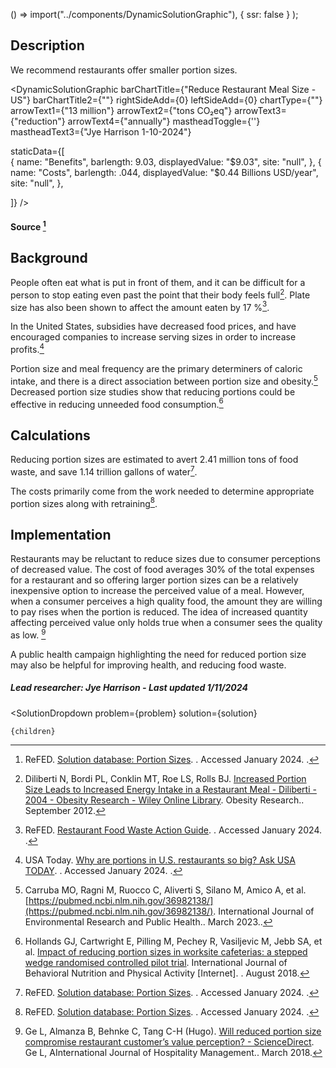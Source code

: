 

  () => import("../components/DynamicSolutionGraphic"),
  { ssr: false }
);


## Description
We recommend restaurants offer smaller portion sizes.

<DynamicSolutionGraphic
  barChartTitle={"Reduce Restaurant Meal Size - US"}
  barChartTitle2={""}
  rightSideAdd={0}
  leftSideAdd={0}
  chartType={""}
  arrowText1={"13 million"}
  arrowText2={"tons CO₂eq"}
  arrowText3={"reduction"}
  arrowText4={"annually"}
  mastheadToggle={''}
  mastheadText3={"Jye Harrison 1-10-2024"}
 
 
  staticData={[  
     {
      name: "Benefits",
      barlength: 9.03,
      displayedValue: "$9.03",
      site: "null",
    },
    {
      name: "Costs",
      barlength: .044,
      displayedValue: "$0.44 Billions USD/year",
      site: "null",
    },
       
  ]}
/>
#### Source [^"9"]

## Background

People often eat what is put in front of them, and it can be difficult for a person to stop eating even past the point that their body feels full[^"4"]. Plate size has also been shown to affect the amount eaten by 17
%[^"7"].

In the United States, subsidies have decreased food prices, and have encouraged companies to increase serving sizes in order to increase profits.[^"8"]

Portion size and meal frequency are the primary determiners of caloric intake, and there is a direct association between portion size and obesity.[^"1"] Decreased portion size studies show that reducing portions could be effective in reducing unneeded food consumption.[^"5"] 

## Calculations
Reducing portion sizes are estimated to avert 2.41 million tons of food waste, and save 1.14 trillion gallons of water[^"9"].

The costs primarily come from the work needed to determine appropriate portion sizes along with retraining[^"9"].

## Implementation

 Restaurants may be reluctant to reduce sizes due to consumer perceptions of decreased value. The cost of food averages 30% of the total expenses for a restaurant and so offering larger portion sizes can be a relatively inexpensive option to increase the perceived value of a meal. However, when a consumer perceives a high quality food, the amount they are willing to pay rises when the portion is reduced. The idea of increased quantity affecting perceived value only holds true when a consumer sees the quality as low. [^"3"]

A public health campaign highlighting the need for reduced portion size may also be helpful for improving health, and reducing food waste.

##### Lead researcher: Jye Harrison - Last updated 1/11/2024

[^"1"]: Carruba MO, Ragni M, Ruocco C, Aliverti S, Silano M, Amico A, et al. [https://pubmed.ncbi.nlm.nih.gov/36982138/](https://pubmed.ncbi.nlm.nih.gov/36982138/). International Journal of Environmental Research and Public Health.. March 2023.. 
[^"2"]: Bacon L, Aphramor L.  [https://nutritionj.biomedcentral.com/articles/10.1186/1475-2891-10-9](https://nutritionj.biomedcentral.com/articles/10.1186/1475-2891-10-9). Nutrition Journal.. January 2011. 
[^"3"]: Ge L, Almanza B, Behnke C, Tang C-H (Hugo). [Will reduced portion size compromise restaurant customer’s value perception? - ScienceDirect](https://www.sciencedirect.com/science/article/abs/pii/S0278431917301986). Ge L, AInternational Journal of Hospitality Management.. March 2018. 
[^"4"]: Diliberti N, Bordi PL, Conklin MT, Roe LS, Rolls BJ.  [Increased Portion Size Leads to Increased Energy Intake in a Restaurant Meal - Diliberti - 2004 - Obesity Research - Wiley Online Library](https://onlinelibrary.wiley.com/doi/full/10.1038/oby.2004.64).  Obesity Research.. September 2012. 
[^"5"]: Hollands GJ, Cartwright E, Pilling M, Pechey R, Vasiljevic M, Jebb SA, et al. [Impact of reducing portion sizes in worksite cafeterias: a stepped wedge randomised controlled pilot trial](https://ijbnpa.biomedcentral.com/articles/10.1186/s12966-018-0705-1). International Journal of Behavioral Nutrition and Physical Activity [Internet]. . August 2018. 
[^"6"]: Lins M, Puppin Zandonadi R, Raposo A, Ginani VC. [Food Waste on Foodservice: An Overview through the Perspective of Sustainable Dimensions - PMC](https://www.ncbi.nlm.nih.gov/pmc/articles/PMC8225138/). Foods.. June 2021. 
[^"7"]: ReFED.  [Restaurant Food Waste Action Guide](https://refed.org/downloads/Restaurant_Guide_Web.pdf). . Accessed January 2024. . 
[^"8"]: USA Today.  [Why are portions in U.S. restaurants so big? Ask USA TODAY](https://www.usatoday.com/story/opinion/2014/06/02/food-portions-restaurants/9734413/). . Accessed January 2024. . 
[^"9"]: ReFED.  [Solution database: Portion Sizes](https://insights-engine.refed.org/solution-database/portion-sizes). . Accessed January 2024. . 

  <SolutionDropdown 
    problem={problem} 
    solution={solution}
  >
    {children}
  </SolutionDropdown>